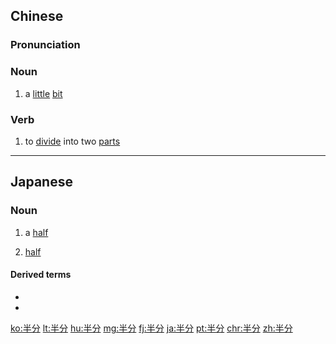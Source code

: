 ==Chinese==
{{zh-forms}}

===Pronunciation===
{{zh-pron
|m=bànfēn
|c=bun3 fan1
|cat=n,v
}}

===Noun===
{{zh-noun}}

# a [[little]] [[bit]]

===Verb===
{{zh-verb}}

# to [[divide]] into two [[part]]s

----

==Japanese==
{{ja-kanjitab|はん|ぶん}}

===Noun===
{{ja-noun|はんぶん}}
# a [[half]]
#: {{ja-usex|'''半分'''の人が賛成した。|'''はんぶん''' の ひと が さんせい した。|'''Half''' of the people agreed.}}
# [[half]]
#: {{ja-usex|彼は'''半分'''眠っていた。|かれ は '''はんぶん''' ねむっていた。|He was '''half''' asleep.}}

====Derived terms====
* {{ja-r|話半分|はなしはんぶん|gloss=with a grain of salt}}
* {{ja-r|半分こ|はんぶんこ|gloss=share fifty-fifty}}

[[ko:半分]]
[[lt:半分]]
[[hu:半分]]
[[mg:半分]]
[[fj:半分]]
[[ja:半分]]
[[pt:半分]]
[[chr:半分]]
[[zh:半分]]